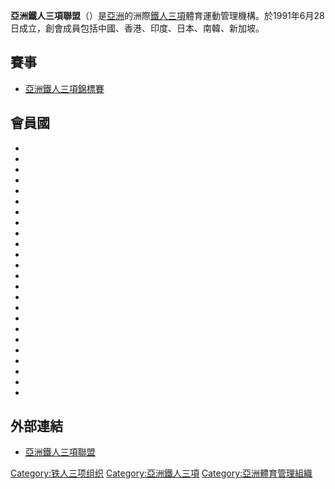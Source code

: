 {{Unreferenced|time=2012-11-14T23:11:08+00:00 }}
{{Infobox Organization
| name = 亞洲鐵人三項聯盟
| original_name = Asian Triathlon Confederation
| image = 
| size = 200px
| caption = 
| map = 
| msize = 200px
| motto = 
| formation = 1991年
| language = 英文
| type = 體育運動
| leader_title= 主席
| leader_name = [[柳京善|柳京善]]
| membership = 25個會員協會
| website = http://astc.triathlon.org/
}}

'''亞洲鐵人三項聯盟'''（{{lang-en|Asian Triathlon Confederation，'''ASTC'''}}）是[[亞洲|亞洲]]的洲際[[鐵人三項|鐵人三項]]體育運動管理機構。於1991年6月28日成立，創會成員包括中國、香港、印度、日本、南韓、新加坡。

==賽事==
*[[亞洲鐵人三項錦標賽|亞洲鐵人三項錦標賽]]

==會員國==
*{{CHN}}
*{{HKG}}
*{{INA}}
*{{INA}}
*{{IRI}}
*{{JPN}}
*{{JOR}}
*{{KAZ}}
*{{KOR}}
*{{KGZ}}
*{{LIB}}
*{{MAC}}
*{{MAS}}
*{{MGL}}
*{{NEP}}
*{{OMA}}
*{{PAK}}
*{{PHI}}
*{{QAT}}
*{{SYR}}
*{{SIN}}
*{{THA}}
*{{TPE}}
*{{UZB}}

==外部連結==
*[http://astc.triathlon.org/ 亞洲鐵人三項聯盟]{{Wayback|url=http://astc.triathlon.org/ |date=20110511170128 }}

[[Category:铁人三项组织|Category:铁人三项组织]]
[[Category:亞洲鐵人三項|Category:亞洲鐵人三項]]
[[Category:亞洲體育管理組織|Category:亞洲體育管理組織]]